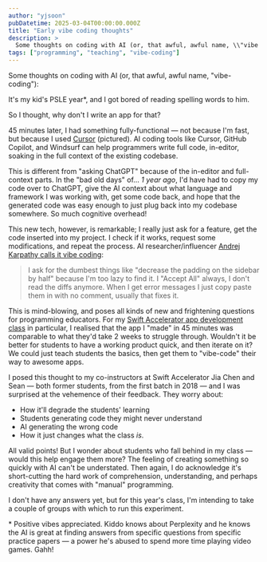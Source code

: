 ```yaml
---
author: "yjsoon"
pubDatetime: 2025-03-04T00:00:00.000Z
title: "Early vibe coding thoughts"
description: >
  Some thoughts on coding with AI (or, that awful, awful name, \\"vibe coding\\"):It's my kid's PSLE year*, and I got bored of reading spelling words to him...
tags: ["programming", "teaching", "vibe-coding"]
---
```



Some thoughts on coding with AI (or, that awful, awful name, "vibe-coding"):  
  
It's my kid's PSLE year\*, and I got bored of reading spelling words to him.  
  
So I thought, why don't I write an app for that?  
  
45 minutes later, I had something fully-functional — not because I'm fast, but because I used [Cursor](http://cursor.com) (pictured). AI coding tools like Cursor, GitHub Copilot, and Windsurf can help programmers write full code, in-editor, soaking in the full context of the existing codebase.

<ImageWithModal src={img1} alt="Screenshot from Cursor (AI coding tool)" title="Screenshot from Cursor (AI coding tool)" />

This is different from "asking ChatGPT" because of the in-editor and full-context parts. In the "bad old days" of... _1 year ago_, I'd have had to copy my code over to ChatGPT, give the AI context about what language and framework I was working with, get some code back, and hope that the generated code was easy enough to just plug back into my codebase somewhere. So much cognitive overhead!  
  
This new tech, however, is remarkable; I really just ask for a feature, get the code inserted into my project. I check if it works, request some modifications, and repeat the process. AI researcher/influencer [Andrej Karpathy calls it vibe coding](https://x.com/karpathy/status/1886192184808149383?lang=en):

> I ask for the dumbest things like "decrease the padding on the sidebar by half" because I'm too lazy to find it. I "Accept All" always, I don't read the diffs anymore. When I get error messages I just copy paste them in with no comment, usually that fixes it.

This is mind-blowing, and poses all kinds of new and frightening questions for programming educators. For my [Swift Accelerator app development class](http://swiftinsg.org) in particular, I realised that the app I "made" in 45 minutes was comparable to what they'd take 2 weeks to struggle through. Wouldn't it be better for students to have a working product quick, and then iterate on it? We could just teach students the basics, then get them to "vibe-code" their way to awesome apps.  
  
I posed this thought to my co-instructors at Swift Accelerator Jia Chen and Sean — both former students, from the first batch in 2018 — and I was surprised at the vehemence of their feedback. They worry about:

*   How it'll degrade the students' learning
*   Students generating code they might never understand
*   AI generating the wrong code
*   How it just changes what the class _is_.

All valid points! But I wonder about students who fall behind in my class — would this help engage them more? The feeling of creating something so quickly with AI can't be understated. Then again, I do acknowledge it's short-cutting the hard work of comprehension, understanding, and perhaps creativity that comes with "manual" programming.  
  
I don't have any answers yet, but for this year's class, I'm intending to take a couple of groups with which to run this experiment.  
  
\* Positive vibes appreciated. Kiddo knows about Perplexity and he knows the AI is great at finding answers from specific questions from specific practice papers — a power he's abused to spend more time playing video games. Gahh!


